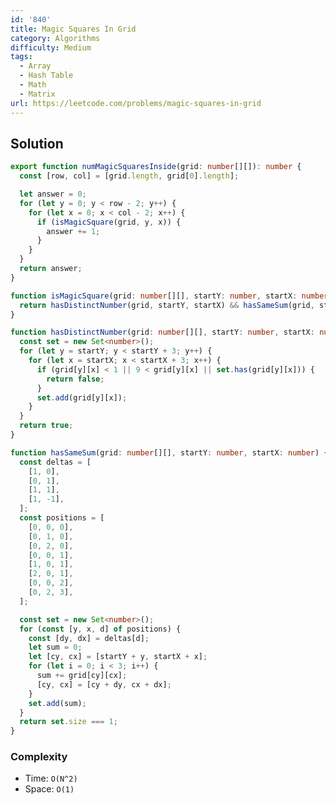 ```yaml
---
id: '840'
title: Magic Squares In Grid
category: Algorithms
difficulty: Medium
tags:
  - Array
  - Hash Table
  - Math
  - Matrix
url: https://leetcode.com/problems/magic-squares-in-grid
---
```


## Solution

```typescript filename="solution.ts" copy
export function numMagicSquaresInside(grid: number[][]): number {
  const [row, col] = [grid.length, grid[0].length];

  let answer = 0;
  for (let y = 0; y < row - 2; y++) {
    for (let x = 0; x < col - 2; x++) {
      if (isMagicSquare(grid, y, x)) {
        answer += 1;
      }
    }
  }
  return answer;
}

function isMagicSquare(grid: number[][], startY: number, startX: number) {
  return hasDistinctNumber(grid, startY, startX) && hasSameSum(grid, startY, startX);
}

function hasDistinctNumber(grid: number[][], startY: number, startX: number) {
  const set = new Set<number>();
  for (let y = startY; y < startY + 3; y++) {
    for (let x = startX; x < startX + 3; x++) {
      if (grid[y][x] < 1 || 9 < grid[y][x] || set.has(grid[y][x])) {
        return false;
      }
      set.add(grid[y][x]);
    }
  }
  return true;
}

function hasSameSum(grid: number[][], startY: number, startX: number) {
  const deltas = [
    [1, 0],
    [0, 1],
    [1, 1],
    [1, -1],
  ];
  const positions = [
    [0, 0, 0],
    [0, 1, 0],
    [0, 2, 0],
    [0, 0, 1],
    [1, 0, 1],
    [2, 0, 1],
    [0, 0, 2],
    [0, 2, 3],
  ];

  const set = new Set<number>();
  for (const [y, x, d] of positions) {
    const [dy, dx] = deltas[d];
    let sum = 0;
    let [cy, cx] = [startY + y, startX + x];
    for (let i = 0; i < 3; i++) {
      sum += grid[cy][cx];
      [cy, cx] = [cy + dy, cx + dx];
    }
    set.add(sum);
  }
  return set.size === 1;
}
```

### Complexity

- Time: `O(N^2)`
- Space: `O(1)`
